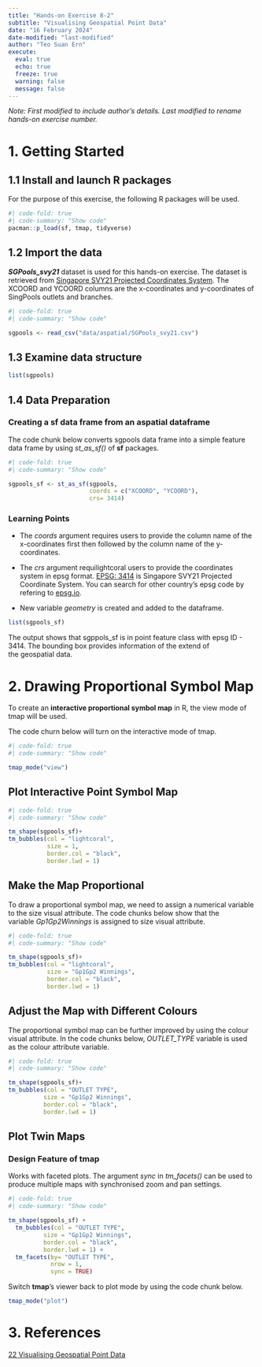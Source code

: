 ```yaml
---
title: "Hands-on Exercise 8-2"
subtitle: "Visualising Geospatial Point Data"
date: "16 February 2024"
date-modified: "last-modified"
author: "Teo Suan Ern"
execute: 
  eval: true
  echo: true
  freeze: true
  warning: false
  message: false
---
```


*Note: First modified to include author’s details. Last modified to rename hands-on exercise number.*

# 1. Getting Started

## 1.1 Install and launch R packages

For the purpose of this exercise, the following R packages will be used.

```r
#| code-fold: true    
#| code-summary: "Show code" 
pacman::p_load(sf, tmap, tidyverse)
```

## 1.2 Import the data

***SGPools_svy21*** dataset is used for this hands-on exercise. The dataset is retrieved from [Singapore SVY21 Projected Coordinates System](https://www.sla.gov.sg/sirent/CoordinateSystems.aspx). The XCOORD and YCOORD columns are the x-coordinates and y-coordinates of SingPools outlets and branches.

```r
#| code-fold: true    
#| code-summary: "Show code" 

sgpools <- read_csv("data/aspatial/SGPools_svy21.csv")
```

## 1.3 Examine data structure

```r
list(sgpools)
```

## 1.4 Data Preparation

### Creating a sf data frame from an aspatial dataframe

The code chunk below converts sgpools data frame into a simple feature data frame by using *st_as_sf()* of **sf** packages.

```r
#| code-fold: true  
#| code-summary: "Show code"

sgpools_sf <- st_as_sf(sgpools, 
                       coords = c("XCOORD", "YCOORD"),
                       crs= 3414)
```

::: {.callout-note icon="false"}
### Learning Points

-   The *coords* argument requires users to provide the column name of the x-coordinates first then followed by the column name of the y-coordinates.

-   The *crs* argument requilightcoral users to provide the coordinates system in epsg format. [EPSG: 3414](https://epsg.io/3414) is Singapore SVY21 Projected Coordinate System. You can search for other country’s epsg code by refering to [epsg.io](https://epsg.io/).

-   New variable *geometry* is created and added to the dataframe.
:::

```r
list(sgpools_sf)
```

The output shows that sgppols_sf is in point feature class with epsg ID - 3414. The bounding box provides information of the extend of the geospatial data.

# 2. **Drawing Proportional Symbol Map**

To create an **interactive proportional symbol map** in R, the view mode of tmap will be used.

The code churn below will turn on the interactive mode of tmap.

```r
#| code-fold: true  
#| code-summary: "Show code"

tmap_mode("view")
```

## Plot Interactive Point Symbol Map

```r
#| code-fold: true
#| code-summary: "Show code"

tm_shape(sgpools_sf)+
tm_bubbles(col = "lightcoral",
           size = 1,
           border.col = "black",
           border.lwd = 1)
```

## Make the Map Proportional

To draw a proportional symbol map, we need to assign a numerical variable to the size visual attribute. The code chunks below show that the variable *Gp1Gp2Winnings* is assigned to size visual attribute.

```r
#| code-fold: true
#| code-summary: "Show code"

tm_shape(sgpools_sf)+
tm_bubbles(col = "lightcoral",
           size = "Gp1Gp2 Winnings",
           border.col = "black",
           border.lwd = 1)
```

## Adjust the Map with Different Colours

The proportional symbol map can be further improved by using the colour visual attribute. In the code chunks below, *OUTLET_TYPE* variable is used as the colour attribute variable.

```r
#| code-fold: true
#| code-summary: "Show code"

tm_shape(sgpools_sf)+
tm_bubbles(col = "OUTLET TYPE", 
          size = "Gp1Gp2 Winnings",
          border.col = "black",
          border.lwd = 1)
```

## Plot Twin Maps

::: {.callout-warning icon="false"}
### Design Feature of tmap

Works with faceted plots. The argument *sync* in *tm_facets()* can be used to produce multiple maps with synchronised zoom and pan settings.
:::

```r
#| code-fold: true
#| code-summary: "Show code"

tm_shape(sgpools_sf) +
  tm_bubbles(col = "OUTLET TYPE", 
          size = "Gp1Gp2 Winnings",
          border.col = "black",
          border.lwd = 1) +
  tm_facets(by= "OUTLET TYPE",
            nrow = 1,
            sync = TRUE)
```

Switch **tmap**’s viewer back to plot mode by using the code chunk below.

```r
tmap_mode("plot")
```

# 3. References

[22 Visualising Geospatial Point Data](https://r4va.netlify.app/chap22.html){target="_blank"}
